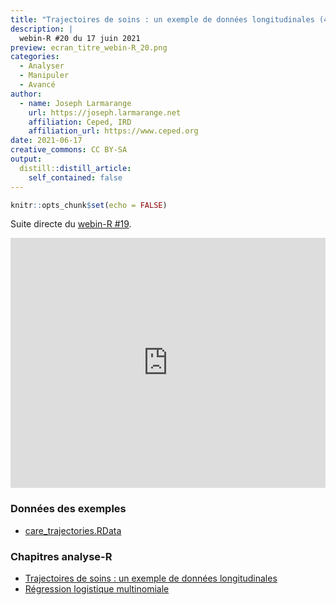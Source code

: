 ```yaml
---
title: "Trajectoires de soins : un exemple de données longitudinales (4)"
description: |
  webin-R #20 du 17 juin 2021
preview: ecran_titre_webin-R_20.png
categories:
  - Analyser
  - Manipuler
  - Avancé
author:
  - name: Joseph Larmarange
    url: https://joseph.larmarange.net
    affiliation: Ceped, IRD
    affiliation_url: https://www.ceped.org
date: 2021-06-17
creative_commons: CC BY-SA
output:
  distill::distill_article:
    self_contained: false
---
```



```r
knitr::opts_chunk$set(echo = FALSE)
```

Suite directe du [webin-R #19](https://larmarange.github.io/webin-R/posts/2021-06-10-trajectoires-de-soins-3/).

<iframe width="100%" height="400" src="https://www.youtube.com/embed/8l70djhwk2E" frameborder="0" allow="accelerometer; autoplay; clipboard-write; encrypted-media; gyroscope; picture-in-picture" allowfullscreen></iframe>

### Données des exemples

- [care_trajectories.RData](http://larmarange.github.io/analyse-R/data/care_trajectories.RData)


### Chapitres analyse-R

- [Trajectoires de soins : un exemple de données longitudinales](https://larmarange.github.io/analyse-R/trajectoires-de-soins.html)
- [Régression logistique multinomiale](https://larmarange.github.io/analyse-R/regression-logistique.html#r%C3%A9gression-logistique-multinomiale)

